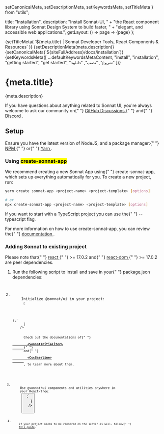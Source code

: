   setCanonicalMeta,
  setDescriptionMeta,
  setKeywordsMeta,
  setTitleMeta
} from "utils";

  title: "Installation",
  description:
    "Install Sonnat-UI, " +
    "the React component library using Sonnat Design System to build faster, " +
    "elegant, and accessible web applications.",
  getLayout: () => page => <WithSidebar>{page}</WithSidebar>
};

<Head>
  {setTitleMeta(
    `${meta.title} | Sonnat Developer Tools, React Components & Resources`
  )}
  {setDescriptionMeta(meta.description)}
  {setCanonicalMeta(`${siteFullAddress}/docs/installation`)}
  {setKeywordsMeta([
    ...defaultKeywordsMetaContent,
    "install",
    "installation",
    "getting started",
    "get started",
    "شروع",
    "نصب",
    "دانلود"
  ])}
</Head>

<h1>
  <span>{meta.title}</span>
  <AnchorButton anchorId="overview" />
  <PageEditButton href={`pages/docs/installation.mdx`} />
</h1>

<p>{meta.description}</p>

<p>
  If you have questions about anything related to Sonnat UI, you're always
  welcome to ask our community on{" "}
  <a
    href="https://github.com/sonnat/sonnat-ui/discussions"
    target="_blank"
    rel="noopener noreferrer"
    title="GitHub Discussions"
  >
    GitHub Discussions
  </a>{" "}
  and{" "}
  <a
    href="https://discord.gg/h4Dpr4PnXW"
    target="_blank"
    rel="noopener noreferrer"
    title="Discord"
  >
    Discord
  </a>
  .
</p>

<h2>
  <span>Setup</span>
  <AnchorButton anchorId="setup" />
</h2>

<p>
  Ensure you have the latest version of NodeJS, and a package manager:{" "}
  <a
    href="https://www.npmjs.com/get-npm"
    target="_blank"
    rel="noopener noreferrer"
    title="Get NPM"
  >
    NPM
  </a>{" "}
  or{" "}
  <a
    href="https://yarnpkg.com/getting-started/install"
    target="_blank"
    rel="noopener noreferrer"
    title="Get Yarn"
  >
    Yarn
  </a>
  .
</p>

<h3>
  <span>
    Using <mark>create-sonnat-app</mark>
  </span>
  <AnchorButton anchorId="create-sonnat-app" />
</h3>

<p>
  We recommend creating a new Sonnat App using{" "}
  <inlineCode>create-sonnat-app</inlineCode>, which sets up everything
  automatically for you. To create a new project, run:
</p>

```bash
yarn create sonnat-app <project-name> <project-template> [options]

# or
npx create-sonnat-app <project-name> <project-template> [options]
```

<p>
  If you want to start with a TypeScript project you can use the{" "}
  <inlineCode>--typescript</inlineCode> flag.
</p>

<div data-notebox style={{ marginTop: "-0.5rem", marginBottom: "1rem" }}>
  For more information on how to use <inlineCode>create-sonnat-app</inlineCode>,
  you can review the{" "}
  <a
    href="https://github.com/sonnat/create-sonnat-app"
    target="_blank"
    rel="noopener noreferrer"
    title="Create Sonnat App Documentation"
  >
    documentation
  </a>
  .
</div>

<h3>
  <span>Adding Sonnat to existing project</span>
  <AnchorButton anchorId="adding-sonnat-to-existing-project" />
</h3>

<div data-notebox style={{ marginTop: "0.5rem", marginBottom: "1rem" }}>
  Please note that{" "}
  <a
    href="https://www.npmjs.com/package/react"
    target="_blank"
    rel="noopener noreferrer"
    title="ReactJs"
  >
    react
  </a>{" "}
  >= 17.0.2 and{" "}
  <a
    href="https://www.npmjs.com/package/react-dom"
    target="_blank"
    rel="noopener noreferrer"
    title="ReactJs"
  >
    react-dom
  </a>{" "}
  >= 17.0.2 are peer dependencies.
</div>

<ol>
  <li>
    Run the following script to install and save in your{" "}
    <inlineCode>package.json</inlineCode> dependencies:
    <code
      className="language-bash"
      children={`# with npm
npm install @sonnat/ui\n
# or with yarn
yarn add @sonnat/ui`}
    />
  </li>
  <li>
    Initialize <inlineCode>@sonnat/ui</inlineCode> in your project:
    <code
      className="language-jsx"
      children={
        `` +
        `import CssBaseline from "@sonnat/ui/CssBaseline";
const App = () => (
  <SonnatInitializer>
    <CssBaseline />
    <MyComponent />
  </SonnatInitializer>
);`
      }
    />
    <div data-notebox style={{ marginBottom: "1rem", marginTop: "-1rem" }}>
      Check out the documentations of{" "}
      <a
        href="/docs/styling#sonnat-initializer"
        title="SonnatInitializer documentation"
      >
        <strong>&lt;SonnatInitializer&gt;</strong>
      </a>{" "}
      and{" "}
      <a href="/docs/components/CssBaseline" title="CssBaseline documentation">
        <strong>&lt;CssBaseline&gt;</strong>
      </a>
      , to learn more about them.
    </div>
  </li>
  <li>
    Use <inlineCode>@sonnat/ui</inlineCode> components and utilities anywhere in
    your React-Tree:
    <code
      className="language-jsx"
      children={
        `` +
        `import Button from "@sonnat/ui/Button";\n
const MyComponent = () => <Button label="Text" />;`
      }
    />
  </li>
  <li>
    If your project needs to be rendered on the server as well, follow{" "}
    <a href="/docs/server-side-rendering">this guide</a>.
  </li>
</ol>
